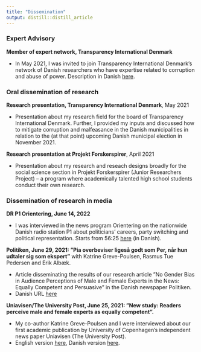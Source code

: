 ```yaml
---
title: "Dissemination"
output: distill::distill_article
---
```


### Expert Advisory

__Member of expert network, Transparency International Denmark__

* In May 2021, I was invited to join Transparency International Denmark’s network of Danish researchers who have expertise related to corruption and abuse of power. Description in Danish [here](https://transparency.dk/kontakt/ekspertgruppe/).

<p>



### Oral dissemination of research
__Research presentation, Transparency International Denmark__, May 2021

* Presentation about my research field for the board of Transparency
International Denmark. Further, I provided my inputs and discussed how to mitigate corruption and malfeasance in the Danish municipalities in relation to the (at that point) upcoming Danish municipal election in November 2021.

__Research presentation at Projekt Forskerspirer__, April 2021

* Presentation about my research and reseach designs broadly for the social science section in Projekt Forskerspirer (Junior Researchers Project) – a program where academically talented high school students conduct their own research.

<p>

### Dissemination of research in media
__DR P1 Orientering, June 14, 2022__

* I was interviewed in the news program Orientering on the nationwide Danish radio station P1 about politicians' careers, party switching and political representation. Starts from 56:25 [here](https://www.dr.dk/lyd/p1/orientering/orientering-2022-06-14) (in Danish).

__Politiken, June 29, 2021: ”Pia overbeviser ligeså godt som Per, når hun udtaler sig som ekspert”__ with Katrine Greve-Poulsen, Rasmus Tue Pedersen and Erik Albæk.

* Article disseminating the results of our research article ”No Gender Bias in Audience Perceptions of Male and Female Experts in the News: Equally Competent and Persuasive” in the Danish newspaper Politiken.
* Danish URL [here](https://politiken.dk/debat/debatindlaeg/art8259934/Pia-overbeviser-liges%C3%A5-godt-som-Per-n%C3%A5r-hun-udtaler-sig-som-ekspert)

__Uniavisen/The University Post, June 25, 2021: ”New study: Readers perceive male and female experts as equally competent”.__

* My co-author Katrine Greve-Poulsen and I were interviewed about our first academic publication by University of Copenhagen’s independent news paper Uniavisen (The University Post).
* English version [here](https://uniavisen.dk/en/new-study-readers-perceive-male-and-female-experts-as-equally-competent/), Danish version [here](https://uniavisen.dk/ny-undersoegelse-laesere-finder-mandlige-og-kvindelige-eksperter-lige-kompetente/).

